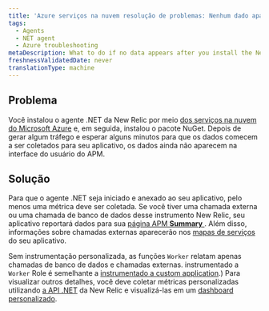 ```yaml
---
title: 'Azure serviços na nuvem resolução de problemas: Nenhum dado aparece'
tags:
  - Agents
  - NET agent
  - Azure troubleshooting
metaDescription: What to do if no data appears after you install the New Relic .NET agent through Microsoft Azure Cloud Services.
freshnessValidatedDate: never
translationType: machine
---
```


## Problema

Você instalou o agente .NET da New Relic por meio [dos serviços na nuvem do Microsoft Azure](/docs/agents/net-agent/azure-installation/install-app-azure-cloud-services) e, em seguida, instalou o pacote NuGet. Depois de gerar algum tráfego e esperar alguns minutos para que os dados comecem a ser coletados para seu aplicativo, os dados ainda não aparecem na interface do usuário do APM.

## Solução

Para que o agente .NET seja iniciado e anexado ao seu aplicativo, pelo menos uma métrica deve ser coletada. Se você tiver uma chamada externa ou uma chamada de banco de dados desse instrumento New Relic, seu aplicativo reportará dados para sua [página APM <DoNotTranslate>**Summary**</DoNotTranslate> ](/docs/apm/applications-menu/monitoring/apm-overview-page). Além disso, informações sobre chamadas externas aparecerão nos [mapas de serviços](/docs/data-analysis/user-interface-functions/view-your-data/service-maps-visualize-monitor-apps-entire-architecture) do seu aplicativo.

Sem instrumentação personalizada, as funções `Worker` relatam apenas chamadas de banco de dados e chamadas externas. instrumentado a `Worker` Role é semelhante a [instrumentado a custom application](/docs/agents/net-agent/instrumentation/instrumenting-non-iis-apps).) Para visualizar outros detalhes, você deve coletar métricas personalizadas utilizando [a API .NET](/docs/agents/net-agent/features/net-agent-api) da New Relic e visualizá-las em um [dashboard personalizado](/docs/dashboards/new-relic-dashboards/custom-dashboards/custom-dashboards).